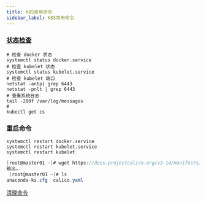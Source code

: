 ```yaml
---
title: K8S常用命令
sidebar_label: K8S常用命令
---
```


### [状态检查](https://blog.csdn.net/weixin_38007578/article/details/117586266)

```shell
# 检查 docker 状态
systemctl status docker.service
# 检查 kubelet 状态
systemctl status kubelet.service
# 检查 kubelet 端口
netstat -antp| grep 6443
netstat -pnlt | grep 6443
# 查看系统日志
tail -200f /var/log/messages
#  
kubectl get cs

```

### 重启命令

```shell
systemctl restart docker.service
systemctl restart kubelet.service
systemctl restart kubelet
```

```csharp
[root@master01 ~]# wget https://docs.projectcalico.org/v3.14/manifests/calico.yaml --no-check-certificate
输出….
 [root@master01 ~]# ls
anaconda-ks.cfg  calico.yaml
```

[清理命令](https://www.51cto.com/article/696675.html)

```shell

```


<TailProtocal />
